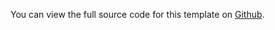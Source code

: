 You can view the full source code for this template on [Github](https://github.com/steelthreads/agds-next/blob/main/example-site/pages/form-multi-step.tsx).
